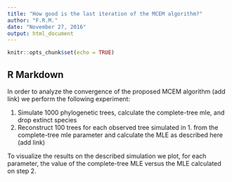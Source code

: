 ```yaml
---
title: "How good is the last iteration of the MCEM algorithm?"
author: "F.R.M."
date: "November 27, 2016"
output: html_document
---
```


```r
knitr::opts_chunk$set(echo = TRUE)
```

## R Markdown

In order to analyze the convergence of the proposed MCEM algorithm (add link) we perform the following experiment:

1. Simulate 1000 phylogenetic trees, calculate the complete-tree mle,  and drop extinct species
2. Reconstruct 100 trees for each observed tree simulated in 1. from the complete-tree mle parameter and calculate the MLE as described here (add link)

To visualize the results on the described simulation we plot, for each parameter, the value of the complete-tree MLE versus the MLE calculated on step 2. 



